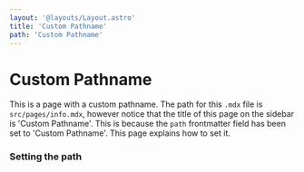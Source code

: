 ```yaml
---
layout: '@layouts/Layout.astro'
title: 'Custom Pathname'
path: 'Custom Pathname'
---
```


# Custom Pathname

This is a page with a custom pathname. The path for this `.mdx` file is `src/pages/info.mdx`, however notice that the title of this page on the sidebar is 'Custom Pathname'. This is because the `path` frontmatter field has been set to 'Custom Pathname'. This page explains how to set it.

### Setting the path